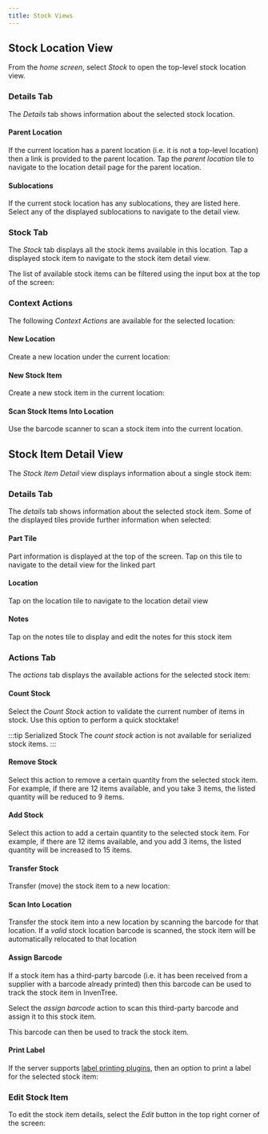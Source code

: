 ```yaml
---
title: Stock Views
---
```



## Stock Location View

From the *home screen*, select *Stock* to open the top-level stock location view.

### Details Tab

The *Details* tab shows information about the selected stock location.

<Thumbnail src="/img/app/location_detail.png" title="Location detail"/>

#### Parent Location

If the current location has a parent location (i.e. it is not a top-level location) then a link is provided to the parent location. Tap the *parent location* tile to navigate to the location detail page for the parent location.

#### Sublocations

If the current stock location has any sublocations, they are listed here. Select any of the displayed sublocations to navigate to the detail view.

### Stock Tab

The *Stock* tab displays all the stock items available in this location. Tap a displayed stock item to navigate to the stock item detail view.

<Thumbnail src="/img/app/location_stock.png" title="Location stock" />


The list of available stock items can be filtered using the input box at the top of the screen:

<Thumbnail src="/img/app/location_stock_filter.jpg" title="Location stock filter" />

### Context Actions

The following *Context Actions* are available for the selected location:

<Thumbnail src="/img/app/location_actions.png" title="Location actions" />

#### New Location

Create a new location under the current location:

<Thumbnail src="/img/app/new_location.jpg" title="New location" />

#### New Stock Item

Create a new stock item in the current location:

<Thumbnail src="/img/app/new_stock_item_from_location.jpg" title="New stock item from location" />

#### Scan Stock Items Into Location

Use the barcode scanner to scan a stock item into the current location.


## Stock Item Detail View

The *Stock Item Detail* view displays information about a single stock item:

<Thumbnail src="/img/app/stock_detail.png" title="Stock detail" />

### Details Tab

The *details* tab shows information about the selected stock item. Some of the displayed tiles provide further information when selected:

#### Part Tile

Part information is displayed at the top of the screen. Tap on this tile to navigate to the detail view for the linked part

#### Location

Tap on the location tile to navigate to the location detail view

#### Notes

Tap on the notes tile to display and edit the notes for this stock item

### Actions Tab

The *actions* tab displays the available actions for the selected stock item:

<Thumbnail src="/img/app/stock_actions.png" title="Stock actions" />

#### Count Stock

Select the *Count Stock* action to validate the current number of items in stock. Use this option to perform a quick stocktake!

<Thumbnail src="/img/app/stock_count.png" title="Count stock" />

:::tip Serialized Stock
The *count stock* action is not available for serialized stock items.
:::

#### Remove Stock

Select this action to remove a certain quantity from the selected stock item. For example, if there are 12 items available, and you take 3 items, the listed quantity will be reduced to 9 items.

<Thumbnail src="/img/app/stock_remove.png" title="Remove stock" />

#### Add Stock

Select this action to add a certain quantity to the selected stock item. For example, if there are 12 items available, and you add 3 items, the listed quantity will be increased to 15 items.

<Thumbnail src="/img/app/stock_add.png" title="Add stock" />

#### Transfer Stock

Transfer (move) the stock item to a new location:

<Thumbnail src="/img/app/stock_transfer.png" title="Transfer stock" />

#### Scan Into Location

Transfer the stock item into a new location by scanning the barcode for that location. If a *valid* stock location barcode is scanned, the stock item will be automatically relocated to that location

#### Assign Barcode

If a stock item has a third-party barcode (i.e. it has been received from a supplier with a barcode already printed) then this barcode can be used to track the stock item in InvenTree.

Select the *assign barcode* action to scan this third-party barcode and assign it to this stock item.

This barcode can then be used to track the stock item.

#### Print Label

If the server supports [label printing plugins](../extend/plugins/label.md), then an option to print a label for the selected stock item:


<Thumbnail src="/img/app/stock_print_label_1.png" />

<Thumbnail src="/img/app/stock_print_label_2.png" />


### Edit Stock Item

To edit the stock item details, select the *Edit* button in the top right corner of the screen:

<Thumbnail src="/img/app/stock_edit.jpg" title="Edit stock item" />
